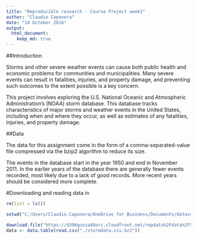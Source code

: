 ```yaml
---
title: "Reproducible research - Course Project week2"
author: "Claudio Caponera"
date: "14 October 2016"
output:
  html_document:
    keep_md: true
---
```


##Introduction

Storms and other severe weather events can cause both public health and economic problems for communities and municipalities. Many severe events can result in fatalities, injuries, and property damage, and preventing such outcomes to the extent possible is a key concern.

This project involves exploring the U.S. National Oceanic and Atmospheric Administration's (NOAA) storm database. This database tracks characteristics of major storms and weather events in the United States, including when and where they occur, as well as estimates of any fatalities, injuries, and property damage.

##Data

The data for this assignment come in the form of a comma-separated-value file compressed via the bzip2 algorithm to reduce its size.

The events in the database start in the year 1950 and end in November 2011. In the earlier years of the database there are generally fewer events recorded, most likely due to a lack of good records. More recent years should be considered more complete.

#Downloading and reading data in

```r
rm(list = ls())

setwd("C:/Users/Claudio.Caponera/OneDrive for Business/Documents/datascience/Reproducible_Research")

download.file("https://d396qusza40orc.cloudfront.net/repdata%2Fdata%2FStormData.csv.bz2",destfile="./stormdata.csv.bz2")
data <- data.table(read.csv("./stormdata.csv.bz2"))
```









